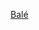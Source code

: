 {{Navbox
| name = 巴雷省
| title = {{flagicon|Burkina Faso}}[[巴雷省]]
| listclass = hlist
| image = [[Image:BF-Bale.png|120px]]
| state = {{{state<includeonly>|autocollapse</includeonly>}}}
| above = '''首府'''：[[博羅莫]]
| group1 = 縣
| list1 = 
*[[巴加西縣]]
*[[巴納縣]]
*[[博羅莫縣]]
*[[法拉縣]]
*[[烏里縣]]
*[[帕縣]]
*[[蓬波伊縣]]
*[[普拉縣]]
*[[錫比縣 (布吉納法索)|錫比縣]]
*[[哈霍縣]]
| group2 = 各縣首府
| list2 =
*[[巴加西]]
*[[巴納 (布吉納法索)|巴納]]
*[[博羅莫]]
*[[法拉 (布吉納法索)|法拉]]
*[[烏里 (布吉納法索)|烏里]]
*[[帕 (布吉納法索)|帕]]
*[[蓬波伊]]
*[[普拉 (布吉納法索)|普拉]]
*[[錫比 (布吉納法索)|錫比]]
*[[哈霍 (布吉納法索)|哈霍]]
}}<noinclude>
{{collapsible option}}
[[Category:布吉納法索省份模板|Balé]]
</noinclude>